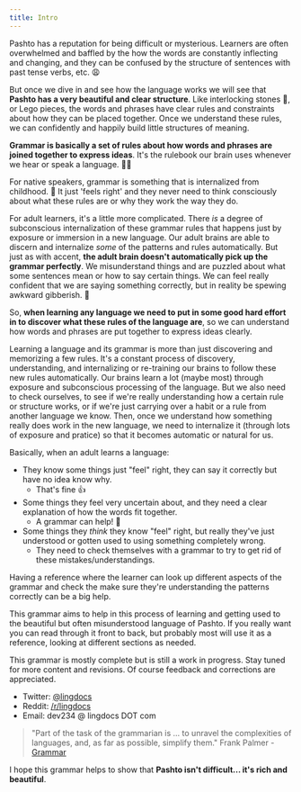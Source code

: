 ```yaml
---
title: Intro
---
```


<!-- 

Copyright (c) 2021 lingdocs.com 

The content of the chapters/book is licensed by a
Attribution-ShareAlike 4.0 International License (CC BY-SA 4.0)
https://creativecommons.org/licenses/by-sa/4.0/
https://creativecommons.org/licenses/by-sa/4.0/legalcode
    
-->

Pashto has a reputation for being difficult or mysterious. Learners are often overwhelmed and baffled by the how the words are constantly inflecting and changing, and they can be confused by the structure of sentences with past tense verbs, etc. 😩

But once we dive in and see how the language works we will see that **Pashto has a very beautiful and clear structure**. Like interlocking stones 🧱, or Lego pieces, the words and phrases have clear rules and constraints about how they can be placed together. Once we understand these rules, we can confidently and happily build little structures of meaning. 

**Grammar is basically a set of rules about how words and phrases are joined together to express ideas**. It's the rulebook our brain uses whenever we hear or speak a language. 🧠📔

For native speakers, grammar is something that is internalized from childhood. 👶 It just 'feels right' and they never need to think consciously about what these rules are or why they work the way they do.

For adult learners, it's a little more complicated. There *is* a degree of subconscious internalization of these grammar rules that happens just by exposure or immersion in a new language. Our adult brains are able to discern and internalize *some* of the patterns and rules automatically. But just as with accent, **the adult brain doesn't automatically pick up the grammar perfectly**. We misunderstand things and are puzzled about what some sentences mean or how to say certain things. We can feel really confident that we are saying something correctly, but in reality be spewing awkward gibberish. 😬   

So, **when learning any language we need to put in some good hard effort in to discover what these rules of the language are**, so we can understand how words and phrases are put together to express ideas clearly.  

Learning a language and its grammar is more than just discovering and memorizing a few rules. It's a constant process of discovery, understanding, and internalizing or re-training our brains to follow these new rules automatically. Our brains learn a lot (maybe most) through exposure and subconscious processing of the language. But we also need to check ourselves, to see if we're really understanding how a certain rule or structure works, or if we're just carrying over a habit or a rule from another language we know. Then, once we understand how something really does work in the new language, we need to internalize it (through lots of exposure and pratice) so that it becomes automatic or natural for us. 

Basically, when an adult learns a language:

- They know some things just "feel" right, they can say it correctly but have no idea know why.
    - That's fine 👍
- Some things they feel very uncertain about, and they need a clear explanation of how the words fit together.
    - A grammar can help! 🙂
- Some things they *think* they know "feel" right, but really they've just understood or gotten used to using something completely wrong.
    - They need to check themselves with a grammar to try to get rid of these mistakes/understandings.

Having a reference where the learner can look up different aspects of the grammar and check the make sure they're understanding the patterns correctly can be a big help.

This grammar aims to help in this process of learning and getting used to the beautiful but often misunderstood language of Pashto. If you really want you can read through it front to back, but probably most will use it as a reference, looking at different sections as needed.

This grammar is mostly complete but is still a work in progress. Stay tuned for more content and revisions. Of course feedback and corrections are appreciated.

- Twitter: <a href="https://twitter.com/@lingdocs">@lingdocs</a>
- Reddit: <a href="https://reddit.com/r/lingdocs">/r/lingdocs</a>
- Email: dev234 @ lingdocs DOT com 

> "Part of the task of the grammarian is ... to unravel the complexities of languages, and, as far as possible, simplify them." Frank Palmer - [Grammar](https://www.amazon.com/gp/product/B000S5VSAS)

I hope this grammar helps to show that **Pashto isn't difficult... it's rich and beautiful**.